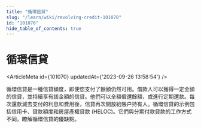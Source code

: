```yaml
---
title: "循環信貸"
slug: "/learn/wiki/revolving-credit-101070"
id: "101070"
hide_table_of_contents: true
---
```



# 循環信貸

<ArticleMeta id={101070} updatedAt={'2023-09-26 13:58:54'} />
<div className='border-solid border-b border-t-0 my-4 border-[var(--ifm-color-gray-300)]' />

循環信貸是一種信貸額度，即使您支付了餘額仍然可用。借款人可以獲得一定金額的信貸，並持續享有該金額的信貸。他們可以全額償還餘額，或進行定期還款。每次還款減去支付的利息和費用後，信貸再次開放給賬户持有人。循環信貸的示例包括信用卡、貸款額度和房屋產權貸款 (HELOC)。它們與分期付款貸款的工作方式不同。瞭解循環信貸的優缺點。
